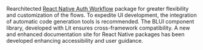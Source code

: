 Rearchitected [React Native Auth Workflow](https://www.npmjs.com/package/@brightlayer-ui/react-native-auth-workflow) package for greater flexibility and customization of the flows. To expedite UI development, the integration of automatic code generation tools is recommended. The BLUI component library, developed with Lit ensures cross-framework compatibility. A new and enhanced documentation site for React Native packages has been developed enhancing accessibility and user guidance.
